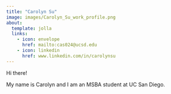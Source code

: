 ```yaml
---
title: "Carolyn Su"
image: images/Carolyn_Su_work_profile.png
about: 
  template: jolla
  links: 
    - icon: envelope
      href: mailto:cas024@ucsd.edu
    - icon: linkedin
      href: www.linkedin.com/in/carolynsu
---
```


Hi there!

My name is Carolyn and I am an MSBA student at UC San Diego.

